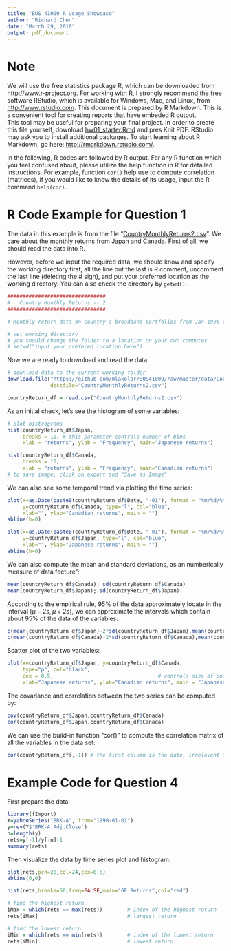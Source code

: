 ```yaml
---
title: "BUS 41000 R Usage Showcase"
author: "Richard Chen"
date: "March 29, 2016"
output: pdf_document
---
```


# Note

We will use the free statistics package R, which can be downloaded from [http://www.r-project.org](http://www.r-project.org).
For working with R, I strongly recommend the free software RStudio, which is available for Windows, Mac, and Linux, from [http://www.rstudio.com](http://www.rstudio.com). 
This document is prepared by R Markdown. 
This is a convenient tool for creating reports that have embeded R output.  
This tool may be useful for preparing your final project. 
In order to create this file yourself, download [hw01_starter.Rmd](https://github.com/mlakolar/BUS41000/raw/master/recitations/hw01_starter.Rmd) 
and pres Knit PDF. 
RStudio may ask you to install additional packages.
To start learning about R Markdown, go here: [http://rmarkdown.rstudio.com/](http://rmarkdown.rstudio.com/).


In the following, R codes are followed by R output. For any R function which you feel confused about, please utilize the help function in R for detailed instructions. For example, function ```cor()``` help use to compute correlation (matrices), if you would like to know the details of its usage, input the R command ```help(cor)```.

# R Code Example for Question 1

The data in this example is from the file "[CountryMonthlyReturns2.csv](https://github.com/mlakolar/BUS41000/raw/master/data/CountryMonthlyReturns2.csv)". We care about the monthly returns from Japan and Canada.
First of all, we should read the data into R.

However, before we input the required data, we should know and specify the working directory first, all the line but the last is R comment, uncomment the last line (deleting the # sign), and put your preferred location as the working directory. You can also check the directory by ```getwd()```.

```r
################################ 
#   Country Monthly Returns -- 2
################################

# Monthly return data on country's broadband portfolios from Jan 1996 till Aug 2014.

# set working directory
# you should change the folder to a location on your own computer
# setwd("input your prefered location here")
```

Now we are ready to download and read the data
```r
# download data to the current working folder
download.file("https://github.com/mlakolar/BUS41000/raw/master/data/CountryMonthlyReturns2.csv", 
              destfile="CountryMonthlyReturns2.csv")

countryReturn_df = read.csv("CountryMonthlyReturns2.csv")
```

As an initial check, let's see the histogram of some variables:
```r
# plot histrograms
hist(countryReturn_df$Japan, 
     breaks = 10, # this parameter controls number of bins
     xlab = "returns", ylab = "Frequency", main="Japanese returns")

hist(countryReturn_df$Canada, 
     breaks = 10, 
     xlab = "returns", ylab = "Frequency", main="Canadian returns")
# to save image, click on export and "Save as Image"
```


We can also see some temporal trend via plotting the time series:
```r
plot(x=as.Date(paste0(countryReturn_df$Date, "-01"), format = "%m/%d/%Y"), 
     y=countryReturn_df$Canada, type="l", col="blue", 
     xlab="", ylab="Canadian returns", main = "")
abline(h=0)

plot(x=as.Date(paste0(countryReturn_df$Date, "-01"), format = "%m/%d/%Y"), 
     y=countryReturn_df$Japan, type="l", col="blue", 
     xlab="", ylab="Japanese returns", main = "")
abline(h=0)
```

We can also compute the mean and standard deviations, as an numberically measure of data fecture":
```r
mean(countryReturn_df$Canada); sd(countryReturn_df$Canada)
mean(countryReturn_df$Japan); sd(countryReturn_df$Japan)
```

According to the empirical rule, 95% of the data approximately locate in the interval $[\mu-2s,\mu+2s]$, we can approximate the intervals which contain about 95% of the data of the variables:
```r
c(mean(countryReturn_df$Japan)-2*sd(countryReturn_df$Japan),mean(countryReturn_df$Japan)+2*sd(countryReturn_df$Japan))
c(mean(countryReturn_df$Canada)-2*sd(countryReturn_df$Canada),mean(countryReturn_df$Canada)+2*sd(countryReturn_df$Canada))
```

Scatter plot of the two variables:
```r
plot(x=countryReturn_df$Japan, y=countryReturn_df$Canada, 
     type="p", col="black",                                
     cex = 0.5,                                  # controls size of points
     xlab="Japanese returns", ylab="Canadian returns", main = "Japanese vs Canadian returns")
```

The covariance and correlation between the two series can be computed by:
```r
cov(countryReturn_df$Japan,countryReturn_df$Canada)
cor(countryReturn_df$Japan,countryReturn_df$Canada)
```

We can use the build-in function "cor()" to compute the correlation matrix of all the variables in the data set:
```r
cor(countryReturn_df[,-1]) # the first column is the date, irrelavent for the corrrelation matrix
```

# Example Code for Question 4

First prepare the data:
```r
library(fImport)
Y=yahooSeries("BRK-A", from="1990-01-01")
y=rev(Y$'BRK-A.Adj.Close')
n=length(y)
rets=y[-1]/y[-n]-1
summary(rets)
```

Then visualize the data by time series plot and histogram:
```r
plot(rets,pch=20,col=24,cex=0.5)
abline(0,0)

hist(rets,breaks=50,freq=FALSE,main="GE Returns",col="red")
```

```r
# find the highest return
iMax = which(rets == max(rets))        # index of the highest return
rets[iMax]                             # largest return

# find the lowest return
iMin = which(rets == min(rets))        # index of the lowest return
rets[iMin]                             # lowest return
```
